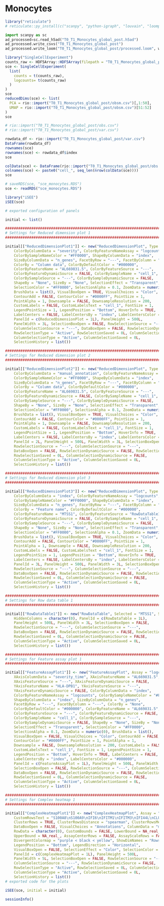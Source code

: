 
# Monocytes

```r
library("reticulate")
# reticulate::py_install(c("scanpy", "python-igraph", "louvain", "loompy"))
```


```python
import scanpy as sc
ad_processed=sc.read_h5ad("T0_T1_Monocytes_global_post.h5ad")
ad_processed.write_csvs("T0_T1_Monocytes_global_post")
ad_processed.write_loom("T0_T1_Monocytes_global_post/processed.loom", write_obsm_varm=False)
```

```r
library("SingleCellExperiment")
counts_raw <- HDF5Array::HDF5Array(filepath = "T0_T1_Monocytes_global_post/processed.loom", name = "matrix")
sce <- SingleCellExperiment(
  list(
    counts = t(counts_raw), 
    logcounts= t(counts_raw)
  )
)
sce
reducedDims(sce) <- list(
  PCA = rio::import("T0_T1_Monocytes_global_post/obsm.csv")[,1:50], 
  UMAP = rio::import("T0_T1_Monocytes_global_post/obsm.csv")[51:52]
)
sce

# rio::import("T0_T1_Monocytes_global_post/obs.csv")
# rio::import("T0_T1_Monocytes_global_post/var.csv")

rowdata_df <- rio::import("T0_T1_Monocytes_global_post/var.csv")
DataFrame(rowdata_df)
rownames(sce)
rownames(sce) <- rowdata_df$index
sce

colData(sce) <- DataFrame(rio::import("T0_T1_Monocytes_global_post/obs.csv"))
colnames(sce) <- paste0("cell_", seq_len(nrow(colData(sce))))
sce
```

```r
# saveRDS(sce, "sce_monocytes.RDS")
sce <- readRDS("sce_monocytes.RDS")
```



```r
library("iSEE")
iSEE(sce)

# exported configuration of panels

initial <- list()

################################################################################
# Settings for Reduced dimension plot 1
################################################################################

initial[["ReducedDimensionPlot1"]] <- new("ReducedDimensionPlot", Type = "UMAP", XAxis = 1L, YAxis = 2L, 
    ColorByColumnData = "severity", ColorByFeatureNameAssay = "logcounts", 
    ColorBySampleNameColor = "#FF0000", ShapeByColumnData = "index", 
    SizeByColumnData = "n_genes", FacetByRow = "---", FacetByColumn = "---", 
    ColorBy = "Column data", ColorByDefaultColor = "#000000", 
    ColorByFeatureName = "AL669831.5", ColorByFeatureSource = "---", 
    ColorByFeatureDynamicSource = FALSE, ColorBySampleName = "cell_1", 
    ColorBySampleSource = "---", ColorBySampleDynamicSource = FALSE, 
    ShapeBy = "None", SizeBy = "None", SelectionEffect = "Transparent", 
    SelectionColor = "#FF0000", SelectionAlpha = 0.1, ZoomData = numeric(0), 
    BrushData = list(), VisualBoxOpen = TRUE, VisualChoices = "Color", 
    ContourAdd = FALSE, ContourColor = "#0000FF", PointSize = 1, 
    PointAlpha = 1, Downsample = FALSE, DownsampleResolution = 200, 
    CustomLabels = FALSE, CustomLabelsText = "cell_1", FontSize = 1, 
    LegendPointSize = 1, LegendPosition = "Bottom", HoverInfo = TRUE, 
    LabelCenters = FALSE, LabelCentersBy = "index", LabelCentersColor = "#000000", 
    PanelId = c(ReducedDimensionPlot = 1L), PanelHeight = 500L, 
    PanelWidth = 3L, SelectionBoxOpen = FALSE, RowSelectionSource = "---", 
    ColumnSelectionSource = "---", DataBoxOpen = FALSE, RowSelectionDynamicSource = FALSE, 
    RowSelectionType = "Active", RowSelectionSaved = 0L, ColumnSelectionDynamicSource = FALSE, 
    ColumnSelectionType = "Active", ColumnSelectionSaved = 0L, 
    SelectionHistory = list())

################################################################################
# Settings for Reduced dimension plot 2
################################################################################

initial[["ReducedDimensionPlot2"]] <- new("ReducedDimensionPlot", Type = "UMAP", XAxis = 1L, YAxis = 2L, 
    ColorByColumnData = "manual_annotation", ColorByFeatureNameAssay = "logcounts", 
    ColorBySampleNameColor = "#FF0000", ShapeByColumnData = "index", 
    SizeByColumnData = "n_genes", FacetByRow = "---", FacetByColumn = "---", 
    ColorBy = "Column data", ColorByDefaultColor = "#000000", 
    ColorByFeatureName = "AL669831.5", ColorByFeatureSource = "---", 
    ColorByFeatureDynamicSource = FALSE, ColorBySampleName = "cell_1", 
    ColorBySampleSource = "---", ColorBySampleDynamicSource = FALSE, 
    ShapeBy = "None", SizeBy = "None", SelectionEffect = "Transparent", 
    SelectionColor = "#FF0000", SelectionAlpha = 0.1, ZoomData = numeric(0), 
    BrushData = list(), VisualBoxOpen = TRUE, VisualChoices = "Color", 
    ContourAdd = FALSE, ContourColor = "#0000FF", PointSize = 1, 
    PointAlpha = 1, Downsample = FALSE, DownsampleResolution = 200, 
    CustomLabels = FALSE, CustomLabelsText = "cell_1", FontSize = 1, 
    LegendPointSize = 1, LegendPosition = "Bottom", HoverInfo = TRUE, 
    LabelCenters = FALSE, LabelCentersBy = "index", LabelCentersColor = "#000000", 
    PanelId = 2L, PanelHeight = 500L, PanelWidth = 3L, SelectionBoxOpen = FALSE, 
    RowSelectionSource = "---", ColumnSelectionSource = "---", 
    DataBoxOpen = FALSE, RowSelectionDynamicSource = FALSE, RowSelectionType = "Active", 
    RowSelectionSaved = 0L, ColumnSelectionDynamicSource = FALSE, 
    ColumnSelectionType = "Active", ColumnSelectionSaved = 0L, 
    SelectionHistory = list())

################################################################################
# Settings for Reduced dimension plot 3
################################################################################

initial[["ReducedDimensionPlot3"]] <- new("ReducedDimensionPlot", Type = "UMAP", XAxis = 1L, YAxis = 2L, 
    ColorByColumnData = "index", ColorByFeatureNameAssay = "logcounts", 
    ColorBySampleNameColor = "#FF0000", ShapeByColumnData = "index", 
    SizeByColumnData = "n_genes", FacetByRow = "---", FacetByColumn = "---", 
    ColorBy = "Feature name", ColorByDefaultColor = "#000000", 
    ColorByFeatureName = "MTSS1", ColorByFeatureSource = "RowDataTable1", 
    ColorByFeatureDynamicSource = FALSE, ColorBySampleName = "cell_1", 
    ColorBySampleSource = "---", ColorBySampleDynamicSource = FALSE, 
    ShapeBy = "None", SizeBy = "None", SelectionEffect = "Transparent", 
    SelectionColor = "#FF0000", SelectionAlpha = 0.1, ZoomData = numeric(0), 
    BrushData = list(), VisualBoxOpen = TRUE, VisualChoices = "Color", 
    ContourAdd = FALSE, ContourColor = "#0000FF", PointSize = 1, 
    PointAlpha = 1, Downsample = FALSE, DownsampleResolution = 200, 
    CustomLabels = FALSE, CustomLabelsText = "cell_1", FontSize = 1, 
    LegendPointSize = 1, LegendPosition = "Bottom", HoverInfo = TRUE, 
    LabelCenters = FALSE, LabelCentersBy = "index", LabelCentersColor = "#000000", 
    PanelId = 3L, PanelHeight = 500L, PanelWidth = 3L, SelectionBoxOpen = FALSE, 
    RowSelectionSource = "---", ColumnSelectionSource = "---", 
    DataBoxOpen = FALSE, RowSelectionDynamicSource = FALSE, RowSelectionType = "Active", 
    RowSelectionSaved = 0L, ColumnSelectionDynamicSource = FALSE, 
    ColumnSelectionType = "Active", ColumnSelectionSaved = 0L, 
    SelectionHistory = list())

################################################################################
# Settings for Row data table 1
################################################################################

initial[["RowDataTable1"]] <- new("RowDataTable", Selected = "MTSS1", Search = "MTSS", SearchColumns = "", 
    HiddenColumns = character(0), PanelId = c(RowDataTable = 1L), 
    PanelHeight = 500L, PanelWidth = 3L, SelectionBoxOpen = FALSE, 
    RowSelectionSource = "---", ColumnSelectionSource = "---", 
    DataBoxOpen = FALSE, RowSelectionDynamicSource = FALSE, RowSelectionType = "Active", 
    RowSelectionSaved = 0L, ColumnSelectionDynamicSource = FALSE, 
    ColumnSelectionType = "Active", ColumnSelectionSaved = 0L, 
    SelectionHistory = list())

################################################################################
# Settings for Feature assay plot 1
################################################################################

initial[["FeatureAssayPlot1"]] <- new("FeatureAssayPlot", Assay = "logcounts", XAxis = "Column data", 
    XAxisColumnData = "severity_time", XAxisFeatureName = "AL669831.5", 
    XAxisFeatureSource = "---", XAxisFeatureDynamicSource = FALSE, 
    YAxisFeatureName = "HLA-DPB1", YAxisFeatureSource = "---", 
    YAxisFeatureDynamicSource = FALSE, ColorByColumnData = "index", 
    ColorByFeatureNameAssay = "logcounts", ColorBySampleNameColor = "#FF0000", 
    ShapeByColumnData = "index", SizeByColumnData = "n_genes", 
    FacetByRow = "---", FacetByColumn = "---", ColorBy = "None", 
    ColorByDefaultColor = "#000000", ColorByFeatureName = "AL669831.5", 
    ColorByFeatureSource = "---", ColorByFeatureDynamicSource = FALSE, 
    ColorBySampleName = "cell_1", ColorBySampleSource = "---", 
    ColorBySampleDynamicSource = FALSE, ShapeBy = "None", SizeBy = "None", 
    SelectionEffect = "Transparent", SelectionColor = "#FF0000", 
    SelectionAlpha = 0.1, ZoomData = numeric(0), BrushData = list(), 
    VisualBoxOpen = FALSE, VisualChoices = "Color", ContourAdd = FALSE, 
    ContourColor = "#0000FF", PointSize = 1, PointAlpha = 1, 
    Downsample = FALSE, DownsampleResolution = 200, CustomLabels = FALSE, 
    CustomLabelsText = "cell_1", FontSize = 1, LegendPointSize = 1, 
    LegendPosition = "Bottom", HoverInfo = TRUE, LabelCenters = FALSE, 
    LabelCentersBy = "index", LabelCentersColor = "#000000", 
    PanelId = c(FeatureAssayPlot = 1L), PanelHeight = 500L, PanelWidth = 4L, 
    SelectionBoxOpen = FALSE, RowSelectionSource = "---", ColumnSelectionSource = "---", 
    DataBoxOpen = FALSE, RowSelectionDynamicSource = FALSE, RowSelectionType = "Active", 
    RowSelectionSaved = 0L, ColumnSelectionDynamicSource = FALSE, 
    ColumnSelectionType = "Active", ColumnSelectionSaved = 0L, 
    SelectionHistory = list())

################################################################################
# Settings for Complex heatmap 1
################################################################################

initial[["ComplexHeatmapPlot1"]] <- new("ComplexHeatmapPlot", Assay = "logcounts", CustomRows = TRUE, 
    CustomRowsText = "S100A8\nS100A9\nIFI6\nIFITM1\nIFITM3\nIFI44L\nCLU\nPLAC8\nFCGR3A\nRHOC\nLST1\nSMIM25\nIFITM2\nRGCC\nPLIN2\nVEGFA\nHIF1A\nCXCR4\nJUN\nFOS\nFOSB\nCCL3\nIER3\nIER2", 
    ClusterRows = TRUE, ClusterRowsDistance = "spearman", ClusterRowsMethod = "ward.D2", 
    DataBoxOpen = FALSE, VisualChoices = "Annotations", ColumnData = "manual_annotation", 
    RowData = character(0), CustomBounds = FALSE, LowerBound = NA_real_, 
    UpperBound = NA_real_, AssayCenterRows = FALSE, AssayScaleRows = FALSE, 
    DivergentColormap = "purple < black < yellow", ShowDimNames = "Rows", 
    LegendPosition = "Bottom", LegendDirection = "Horizontal", 
    VisualBoxOpen = FALSE, SelectionEffect = "Color", SelectionColor = "#FF0000", 
    PanelId = c(ComplexHeatmapPlot = 1L), PanelHeight = 500L, 
    PanelWidth = 5L, SelectionBoxOpen = FALSE, RowSelectionSource = "---", 
    ColumnSelectionSource = "---", RowSelectionDynamicSource = FALSE, 
    RowSelectionType = "Active", RowSelectionSaved = 0L, ColumnSelectionDynamicSource = FALSE, 
    ColumnSelectionType = "Active", ColumnSelectionSaved = 0L, 
    SelectionHistory = list())
# exported code for the plots
```


```r
iSEE(sce, initial = initial)
```



```r
sessionInfo()
```


